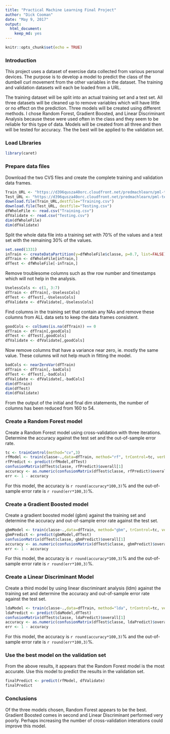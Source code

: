 ---
title: "Practical Machine Learning Final Project"
author: "Dick Cooman"
date: "May 9, 2017"
output: 
  html_document: 
    keep_md: yes
---

```{r setup, include=FALSE}
knitr::opts_chunk$set(echo = TRUE)
```

### Introduction

This project uses a dataset of exercise data collected from various personal devices.  The 
purpose is to develop a model to predict the class of the dumbell curl movement from the other
variables in the dataset.  The training and validation datasets will each be loaded from a URL.  

The training dataset will be split into an actual training set and a test set.  All three datasets will 
be cleaned up to remove variables which will have little or no effect on
the prediction.  Three models will be created using different methods. I chose Random Forest, Gradient 
Boosted, and Linear Discriminant Analysis because these were used often in the class and they seem to be 
reliable for this type of data.  Models will be created from all three and then will be 
tested for accuracy.  The the best will be applied to the validation set.

### Load LIbraries

```{r}
library(caret)
```

### Prepare data files

Download the two CVS files and create the complete training and validation data frames.

```{r}
Train_URL <- "https://d396qusza40orc.cloudfront.net/predmachlearn/pml-training.csv"
Test_URL <- "https://d396qusza40orc.cloudfront.net/predmachlearn/pml-testing.csv"
download.file(Train_URL,destfile="Training.csv")
download.file(Test_URL, destfile="Testing.csv")
dfWholeFile <- read.csv("Training.csv")
dfValidate <- read.csv("Testing.csv")
dim(dfWholeFile)
dim(dfValidate)
```

Split the whole data file into a training set with 70% of the values and a test set with the remaining 30% of the values.

```{r}
set.seed(1331)
inTrain <- createDataPartition(y=dfWholeFile$classe, p=0.7, list=FALSE)
dfTrain <- dfWholeFile[inTrain,]
dfTest <- dfWholeFile[-inTrain,]
```

Remove troublesome columns such as thw row number and timestamps which will not help in the
analysis.

```{r}
UselessCols <- c(1, 3:7)
dfTrain <- dfTrain[,-UselessCols]
dfTest <- dfTest[,-UselessCols]
dfValidate <- dfValidate[,-UselessCols]
```

Find columns in the training set that contain any NAs and remove these columns
from ALL data sets to keep the data frames consistent. 

```{r}
goodCols <- colSums(is.na(dfTrain)) == 0
dfTrain <- dfTrain[,goodCols]
dfTest <- dfTest[,goodCols]
dfValidate <- dfValidate[,goodCols]
```

Now remove columns that have a variance near zero, ie. mostly the same value.  These 
columns will not help much in fitting the model.

```{r}
badCols <- nearZeroVar(dfTrain)
dfTrain <- dfTrain[,-badCols]
dfTest <- dfTest[,-badCols]
dfValidate <- dfValidate[,-badCols]
dim(dfTrain)
dim(dfTest)
dim(dfValidate)
```

From the output of the initial and final dim statements, the number of columns has 
been reduced from 160 to 54.

### Create a Random Forest model

Create a Random Forest model using cross-validation with three iterations.  Determine 
the accuracy against the test set and the out-of-sample error rate.

```{r}
tc <- trainControl(method="cv",3)
rfModel <- train(classe~.,data=dfTrain, method="rf", trControl=tc, verbose=FALSE)
rfPredict <- predict(rfModel,dfTest)
confusionMatrix(dfTest$classe, rfPredict)$overall[1]
accuracy <- as.numeric(confusionMatrix(dfTest$classe, rfPredict)$overall[1])
err <- 1 - accuracy
```

For this model, the accuracy is `r round(accuracy*100,3)`% and the out-of-sample error 
rate is `r round(err*100,3)`%.

### Create a Gradient Boosted model

Create a gradient boosted model (gbm) against the training set and determine the accuracy and out-of-sample 
error rate against the test set.

```{r}
gbmModel <- train(classe~.,data=dfTrain, method="gbm", trControl=tc, verbose=FALSE)
gbmPredict <- predict(gbmModel,dfTest)
confusionMatrix(dfTest$classe, gbmPredict)$overall[1]
accuracy <- as.numeric(confusionMatrix(dfTest$classe, gbmPredict)$overall[1])
err <- 1 - accuracy
```

For this model, the accuracy is `r round(accuracy*100,3)`% and the out-of-sample error 
rate is `r round(err*100,3)`%.

### Create a Linear Discriminant Model

Create a third model by using linear discriminant analysis (ldm) against the training set and determine the accuracy and out-of-sample error rate against the test set.

```{r}
ldaModel <- train(classe~.,data=dfTrain, method="lda", trControl=tc, verbose=FALSE)
ldaPredict <- predict(ldaModel,dfTest)
confusionMatrix(dfTest$classe, ldaPredict)$overall[1]
accuracy <- as.numeric(confusionMatrix(dfTest$classe, ldaPredict)$overall[1])
err <- 1 - accuracy
```

For this model, the accuracy is `r round(accuracy*100,3)`% and the out-of-sample error 
rate is `r round(err*100,3)`%.

### Use the best model on the validation set

From the above results, it appears that the Random Forest model is the most accurate.  Use this
model to predict the results in the validation set.

```{r}
finalPredict <- predict(rfModel, dfValidate)
finalPredict
```

### Conclusions

Of the three models chosen, Random Forest appears to be the best.  Gradient Boosted comes in second and Linear Discriminant performed very poorly. Perhaps increasing the number of cross-validation interations could improve
this model.
